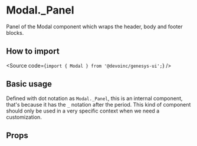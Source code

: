 

<Meta title="Components/Layout/Modal/Components/ModalPanel/Overview" />

# Modal.\_Panel

Panel of the Modal component which wraps the header, body and footer blocks.

## How to import

<Source code={`import { Modal } from '@devoinc/genesys-ui';`} />

## Basic usage

Defined with dot notation as `Modal._Panel`, this is an internal component, that's because it has the `_` notation
after the period. This kind of component should only be used in a very specific context when we need a customization.

<Canvas of={Stories.Playground} />

## Props

<ArgTypes of={Stories} />
